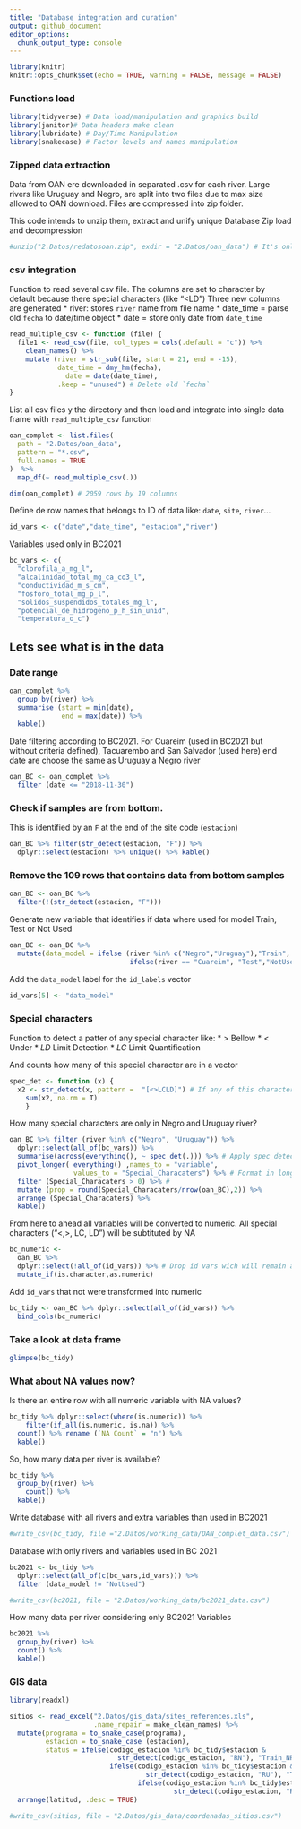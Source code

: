```yaml
---
title: "Database integration and curation"
output: github_document
editor_options: 
  chunk_output_type: console
---
```


```r
library(knitr)
knitr::opts_chunk$set(echo = TRUE, warning = FALSE, message = FALSE)
```

### Functions load 
```r
library(tidyverse) # Data load/manipulation and graphics build
library(janitor)# Data headers make clean
library(lubridate) # Day/Time Manipulation
library(snakecase) # Factor levels and names manipulation
```


### Zipped data extraction 

Data from OAN ere downloaded in separated .csv for each river. Large rivers like Uruguay and Negro, are split into two files due to max size allowed to OAN download. 
Files are compressed into zip folder.

This code intends to unzip them, extract and unify unique Database
Zip load and decompression 

```r
#unzip("2.Datos/redatosoan.zip", exdir = "2.Datos/oan_data") # It's only need to be done the first time, because de function can't overwrite an existing folder

```


### csv integration 

Function to read several csv file. 
The columns are set to character by default because there special characters (like "<LD")
Three new columns are generated
* river: stores `river` name from file name
* date_time = parse old `fecha` to date/time object
* date = store only date from `date_time`

```r
read_multiple_csv <- function (file) {
  file1 <- read_csv(file, col_types = cols(.default = "c")) %>% 
    clean_names() %>% 
    mutate (river = str_sub(file, start = 21, end = -15),
            date_time = dmy_hm(fecha),
              date = date(date_time),
            .keep = "unused") # Delete old `fecha`
}

```


List all csv files y the directory and then load and integrate into single data frame with `read_multiple_csv` function

```r
oan_complet <- list.files(
  path = "2.Datos/oan_data",
  pattern = "*.csv",
  full.names = TRUE
)  %>%
  map_df(~ read_multiple_csv(.))
```

```r
dim(oan_complet) # 2059 rows by 19 columns

```


Define de row names that belongs to ID of data like: `date`, `site`, `river`...

```r
id_vars <- c("date","date_time", "estacion","river")
```


Variables used only in BC2021

```r
bc_vars <- c(
  "clorofila_a_mg_l",
  "alcalinidad_total_mg_ca_co3_l",
  "conductividad_m_s_cm",
  "fosforo_total_mg_p_l",
  "solidos_suspendidos_totales_mg_l",
  "potencial_de_hidrogeno_p_h_sin_unid",
  "temperatura_o_c")
```

## Lets see what is in the data

### Date range

```r
oan_complet %>% 
  group_by(river) %>% 
  summarise (start = min(date),
             end = max(date)) %>% 
  kable()
```


Date filtering according to BC2021. For Cuareim  (used in BC2021 but without criteria defined), Tacuarembo and San Salvador (used here) end date are choose the same as Uruguay a Negro river

```r
oan_BC <- oan_complet %>% 
  filter (date <= "2018-11-30") 
```

### Check if samples are from bottom.
This is identified by an `F` at the end of the site code (`estacion`)

```r
oan_BC %>% filter(str_detect(estacion, "F")) %>%
  dplyr::select(estacion) %>% unique() %>% kable()

```


### Remove the 109 rows that contains data from bottom samples
```r
oan_BC <- oan_BC %>%
  filter(!(str_detect(estacion, "F")))
```

Generate new variable that identifies if data where used for model Train, Test or Not Used

```r
oan_BC <- oan_BC %>% 
  mutate(data_model = ifelse (river %in% c("Negro","Uruguay"),"Train",
                              ifelse(river == "Cuareim", "Test","NotUsed")))

```

Add the `data_model` label for the `id_labels` vector 

```r
id_vars[5] <- "data_model" 
```


### Special characters 

Function to detect a patter of any special character like:
 * $>$ Bellow 
 * $<$ Under 
 * $LD$ Limit Detection 
 * $LC$ Limit Quantification 

And counts how many of this special character are in a vector

```r

spec_det <- function (x) {
  x2 <- str_detect(x, pattern =  "[<>LCLD]") # If any of this characters are detcted returns: TRUE  
    sum(x2, na.rm = T)
    }
```


How many special characters are only in Negro and Uruguay river?

```r
oan_BC %>% filter (river %in% c("Negro", "Uruguay")) %>% 
  dplyr::select(all_of(bc_vars)) %>% 
  summarise(across(everything(), ~ spec_det(.))) %>% # Apply spec_detect function across all data columns
  pivot_longer( everything() ,names_to = "variable",
                values_to = "Special_Characaters") %>% # Format in long table with one variable to each row and its count value 
  filter (Special_Characaters > 0) %>% # 
  mutate (prop = round(Special_Characaters/nrow(oan_BC),2)) %>% 
  arrange (Special_Characaters) %>% 
  kable()

```

From here to ahead all variables will be converted to numeric. All special characters ("<,>, LC, LD") will be subtituted by NA

```r
bc_numeric <-
  oan_BC %>% 
  dplyr::select(!all_of(id_vars)) %>% # Drop id vars wich will remain as a characters columns
  mutate_if(is.character,as.numeric)
```

Add `id_vars` that not were transformed into numeric

```r
bc_tidy <- oan_BC %>% dplyr::select(all_of(id_vars)) %>% 
  bind_cols(bc_numeric)
```

### Take a look at data frame

```r
glimpse(bc_tidy)
```

### What about NA values now?
Is there an entire row with all numeric variable with NA values?
```r
bc_tidy %>% dplyr::select(where(is.numeric)) %>% 
    filter(if_all(is.numeric, is.na)) %>% 
  count() %>% rename (`NA Count` = "n") %>% 
  kable()
```


So, how many data per river is available?
```r
bc_tidy %>% 
  group_by(river) %>% 
    count() %>% 
  kable()
```


Write database with all rivers and extra variables than used in BC2021

```r
#write_csv(bc_tidy, file ="2.Datos/working_data/OAN_complet_data.csv")
```

Database with only rivers and variables used in BC 2021

```r
bc2021 <- bc_tidy %>% 
  dplyr::select(all_of(c(bc_vars,id_vars))) %>% 
  filter (data_model != "NotUsed")
```

```r
#write_csv(bc2021, file = "2.Datos/working_data/bc2021_data.csv")
```


How many data per river considering only BC2021 Variables

```r
bc2021 %>% 
  group_by(river) %>% 
  count() %>% 
  kable()
```


### GIS data 
```r
library(readxl)

sitios <- read_excel("2.Datos/gis_data/sites_references.xls", 
                     .name_repair = make_clean_names) %>% 
  mutate(programa = to_snake_case(programa),
         estacion = to_snake_case (estacion),
         status = ifelse(codigo_estacion %in% bc_tidy$estacion &
                           str_detect(codigo_estacion, "RN"), "Train_NR",
                         ifelse(codigo_estacion %in% bc_tidy$estacion &
                                  str_detect(codigo_estacion, "RU"), "Train_UR",
                                ifelse(codigo_estacion %in% bc_tidy$estacion &
                                         str_detect(codigo_estacion, "RC"), "Test_CR","Not_used")))) %>% 
  arrange(latitud, .desc = TRUE)

#write_csv(sitios, file = "2.Datos/gis_data/coordenadas_sitios.csv")

```

